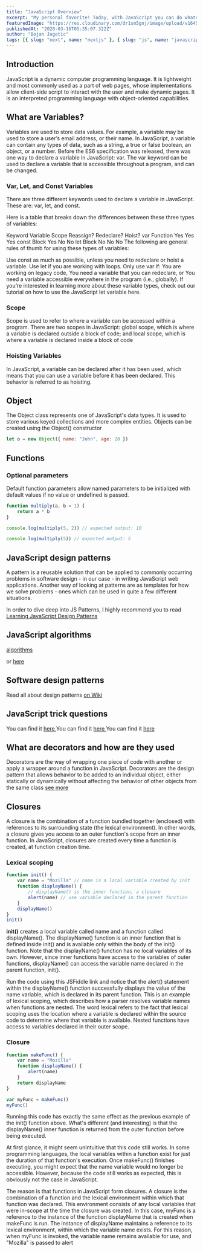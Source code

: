 ```yaml
---
title: "JavaScript Overview"
excerpt: "My personal favorite! Today, with JavaScript you can do whatever you imagine, possibilities are limitless. Just by knowing JavaScript you can make the whole platform (JS = Backend + Frontend + Mobile) all by yourself"
featuredImage: "https://res.cloudinary.com/dr1sm5gnj/image/upload/v1645178807/igutech/pankaj-patel-1IW4HQuauSU-unsplash_cfqcs3.jpg"
publishedAt: "2020-03-16T05:35:07.322Z"
author: "Bojan Jagetic"
tags: [{ slug: "next", name: "nextjs" }, { slug: "js", name: "javascript" }]
---
```


## Introduction

JavaScript is a dynamic computer programming language. It is lightweight and most commonly used as a part of web pages, whose implementations allow client-side script to interact with the user and make dynamic pages. It is an interpreted programming language with object-oriented capabilities.

## What are Variables?

Variables are used to store data values. For example, a variable may be used to store a user’s email address, or their name. In JavaScript, a variable can contain any types of data, such as a string, a true or false boolean, an object, or a number.
Before the ES6 specification was released, there was one way to declare a variable in JavaScript: var. The var keyword can be used to declare a variable that is accessible throughout a program, and can be changed.

### Var, Let, and Const Variables

There are three different keywords used to declare a variable in JavaScript. These are: var, let, and const.

Here is a table that breaks down the differences between these three types of variables:

Keyword Variable Scope Reassign? Redeclare? Hoist?
var Function Yes Yes Yes
const Block Yes No No
let Block No No No
The following are general rules of thumb for using these types of variables:

Use const as much as possible, unless you need to redeclare or hoist a variable.
Use let if you are working with loops.
Only use var if:
You are working on legacy code,
You need a variable that you can redeclare, or
You need a variable accessible everywhere in the program (i.e., globally).
If you’re interested in learning more about these variable types, check out our tutorial on how to use the JavaScript let variable here.

### Scope

Scope is used to refer to where a variable can be accessed within a program. There are two scopes in JavaScript: global scope, which is where a variable is declared outside a block of code; and local scope, which is where a variable is declared inside a block of code

### Hoisting Variables

In JavaScript, a variable can be declared after it has been used, which means that you can use a variable before it has been declared. This behavior is referred to as hoisting.

## Object

The Object class represents one of JavaScript's data types. It is used to store various keyed collections and more complex entities. Objects can be created using the Object() constructor

```javascript
let o = new Object({ name: "John", age: 20 })
```

## Functions

### Optional parameters

Default function parameters allow named parameters to be initialized with default values if no value or undefined is passed.

```js
function multiply(a, b = 1) {
	return a * b
}

console.log(multiply(5, 2)) // expected output: 10

console.log(multiply(5)) // expected output: 5
```

## JavaScript design patterns

A pattern is a reusable solution that can be applied to commonly occurring problems in software design - in our case - in writing JavaScript web applications.
Another way of looking at patterns are as templates for how we solve problems - ones which can be used in quite a few different situations.

In order to dive deep into JS Patterns, I highly recommend you to read <a href="https://www.patterns.dev/posts/classic-design-patterns/#whatisapattern" >Learning JavaScript Design Patterns </a>

## JavaScript algorithms

<a href='https://www.thatjsdude.com/interview/js1.html'> algorithms </a>

or <a href="https://dev.to/shijiezhou/top-10-javascript-patterns-every-developers-like-168p" > here</a>

## Software design patterns

Read all about design patterns <a href="https://en.wikipedia.org/wiki/Software_design_pattern" > on Wiki</a>

## JavaScript trick questions

You can find it <a href="https://dmitripavlutin.com/simple-but-tricky-javascript-interview-questions/" > here </a>
You can find it <a href="https://www.toptal.com/javascript/interview-questions" > here </a>
You can find it <a href="https://www.fullstack.cafe/interview-questions/javascript" > here </a>

## What are decorators and how are they used

Decorators are the way of wrapping one piece of code with another or apply a wrapper around a function in JavaScript. Decorators are the design pattern that allows behavior to be added to an individual object, either statically or dynamically without affecting the behavior of other objects from the same class <a href="https://www.geeksforgeeks.org/what-are-decorators-and-how-are-they-used-in-javascript/#:~:text=Decorators%20are%20the%20way%20of,objects%20from%20the%20same%20class.">see more</a>

## Closures

A closure is the combination of a function bundled together (enclosed) with references to its surrounding state (the lexical environment). In other words, a closure gives you access to an outer function's scope from an inner function. In JavaScript, closures are created every time a function is created, at function creation time.

### Lexical scoping

```js
function init() {
	var name = "Mozilla" // name is a local variable created by init
	function displayName() {
		// displayName() is the inner function, a closure
		alert(name) // use variable declared in the parent function
	}
	displayName()
}
init()
```

<b>init()</b> creates a local variable called name and a function called displayName(). The
displayName() function is an inner function that is defined inside init() and is available
only within the body of the init() function. Note that the displayName() function has no local
variables of its own. However, since inner functions have access to the variables of outer
functions, displayName() can access the variable name declared in the parent function, init().

Run the code using this JSFiddle link and notice that the alert() statement within the displayName() function successfully displays the value of the name variable, which is declared in its parent function. This is an example of lexical scoping, which describes how a parser resolves variable names when functions are nested. The word lexical refers to the fact that lexical scoping uses the location where a variable is declared within the source code to determine where that variable is available. Nested functions have access to variables declared in their outer scope.

### Closure

```js
function makeFunc() {
	var name = "Mozilla"
	function displayName() {
		alert(name)
	}
	return displayName
}

var myFunc = makeFunc()
myFunc()
```

Running this code has exactly the same effect as the previous example of the init() function above. What's different (and interesting) is that the displayName() inner function is returned from the outer function before being executed.

At first glance, it might seem unintuitive that this code still works. In some programming languages, the local variables within a function exist for just the duration of that function's execution. Once makeFunc() finishes executing, you might expect that the name variable would no longer be accessible. However, because the code still works as expected, this is obviously not the case in JavaScript.

The reason is that functions in JavaScript form closures. A closure is the combination of a function and the lexical environment within which that function was declared. This environment consists of any local variables that were in-scope at the time the closure was created. In this case, myFunc is a reference to the instance of the function displayName that is created when makeFunc is run. The instance of displayName maintains a reference to its lexical environment, within which the variable name exists. For this reason, when myFunc is invoked, the variable name remains available for use, and "Mozilla" is passed to alert
